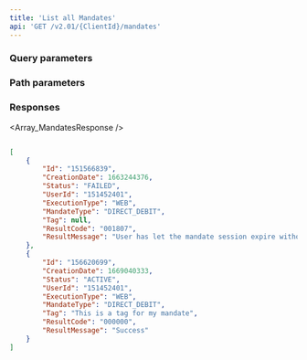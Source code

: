 ```yaml
---
title: 'List all Mandates'  
api: 'GET /v2.01/{ClientId}/mandates'  
---
```




### Query parameters  

<BeforeDate2 />  

<AfterDate2 />  

### Path parameters  

<MandateId />  

### Responses  

<AccordionGroup><Accordion title="200">  

<Array_MandatesResponse /></Accordion></AccordionGroup>  

<ResponseExample>  

```json 200  

[
    {
        "Id": "151566839",
        "CreationDate": 1663244376,
        "Status": "FAILED",
        "UserId": "151452401",
        "ExecutionType": "WEB",
        "MandateType": "DIRECT_DEBIT",
        "Tag": null,
        "ResultCode": "001807",
        "ResultMessage": "User has let the mandate session expire without confirming"
    },
    {
        "Id": "156620699",
        "CreationDate": 1669040333,
        "Status": "ACTIVE",
        "UserId": "151452401",
        "ExecutionType": "WEB",
        "MandateType": "DIRECT_DEBIT",
        "Tag": "This is a tag for my mandate",
        "ResultCode": "000000",
        "ResultMessage": "Success"
    }
]  

 ```  

</ResponseExample>  

<RequestExample>  
    <NodeListAllMandates />
    <RubyListMandates />
    <PythonListMandates />
</RequestExample>